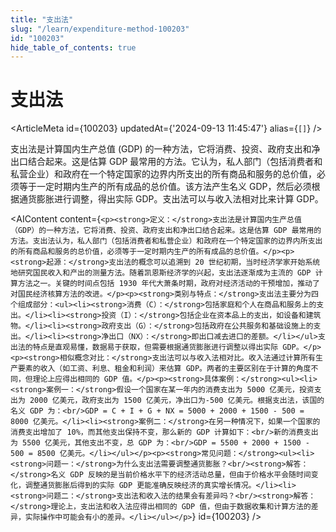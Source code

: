 ```yaml
---
title: "支出法"
slug: "/learn/expenditure-method-100203"
id: "100203"
hide_table_of_contents: true
---
```



# 支出法

<ArticleMeta id={100203} updatedAt={'2024-09-13 11:45:47'} alias={`[]`} />
<div className='border-solid border-b border-t-0 my-4 border-[var(--ifm-color-gray-300)]' />

支出法是计算国内生产总值 (GDP) 的一种方法，它将消费、投资、政府支出和净出口结合起来。这是估算 GDP 最常用的方法。它认为，私人部门（包括消费者和私营企业）和政府在一个特定国家的边界内所支出的所有商品和服务的总价值，必须等于一定时期内生产的所有成品的总价值。该方法产生名义 GDP，然后必须根据通货膨胀进行调整，得出实际 GDP。支出法可以与收入法相对比来计算 GDP。

<AIContent content={`<p><strong>定义：</strong>支出法是计算国内生产总值（GDP）的一种方法，它将消费、投资、政府支出和净出口结合起来。这是估算 GDP 最常用的方法。支出法认为，私人部门（包括消费者和私营企业）和政府在一个特定国家的边界内所支出的所有商品和服务的总价值，必须等于一定时期内生产的所有成品的总价值。</p><p><strong>起源：</strong>支出法的概念可以追溯到 20 世纪初期，当时经济学家开始系统地研究国民收入和产出的测量方法。随着凯恩斯经济学的兴起，支出法逐渐成为主流的 GDP 计算方法之一。关键的时间点包括 1930 年代大萧条时期，政府对经济活动的干预增加，推动了对国民经济核算方法的改进。</p><p><strong>类别与特点：</strong>支出法主要分为四个组成部分：<ul><li><strong>消费（C）：</strong>包括家庭和个人在商品和服务上的支出。</li><li><strong>投资（I）：</strong>包括企业在资本品上的支出，如设备和建筑物。</li><li><strong>政府支出（G）：</strong>包括政府在公共服务和基础设施上的支出。</li><li><strong>净出口（NX）：</strong>即出口减去进口的差额。</li></ul>支出法的特点是直观易懂，数据易于获取，但需要根据通货膨胀进行调整以得出实际 GDP。</p><p><strong>相似概念对比：</strong>支出法可以与收入法相对比。收入法通过计算所有生产要素的收入（如工资、利息、租金和利润）来估算 GDP。两者的主要区别在于计算的角度不同，但理论上应得出相同的 GDP 值。</p><p><strong>具体案例：</strong><ul><li><strong>案例一：</strong>假设一个国家在某一年内的消费支出为 5000 亿美元，投资支出为 2000 亿美元，政府支出为 1500 亿美元，净出口为-500 亿美元。根据支出法，该国的名义 GDP 为：<br/>GDP = C + I + G + NX = 5000 + 2000 + 1500 - 500 = 8000 亿美元。</li><li><strong>案例二：</strong>在另一种情况下，如果一个国家的消费支出增加了 10%，而其他支出保持不变，那么新的 GDP 计算如下：<br/>新的消费支出为 5500 亿美元，其他支出不变，总 GDP 为：<br/>GDP = 5500 + 2000 + 1500 - 500 = 8500 亿美元。</li></ul></p><p><strong>常见问题：</strong><ul><li><strong>问题一：</strong>为什么支出法需要调整通货膨胀？<br/><strong>解答：</strong>名义 GDP 反映的是当前价格水平下的经济活动总量，但由于价格水平会随时间变化，调整通货膨胀后得到的实际 GDP 更能准确反映经济的真实增长情况。</li><li><strong>问题二：</strong>支出法和收入法的结果会有差异吗？<br/><strong>解答：</strong>理论上，支出法和收入法应得出相同的 GDP 值，但由于数据收集和计算方法的差异，实际操作中可能会有小的差异。</li></ul></p>`} id={100203} />
